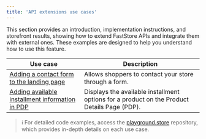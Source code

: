 ```yaml
---
title: 'API extensions use cases'
---
```


This section provides an introduction,  implementation instructions, and storefront results, showing how to extend FastStore APIs and integrate them with external ones. These examples are designed to help you understand how to use this feature.

| Use case | Description |
| -------- | ----------- |
| [Adding a contact form to the landing page](https://developers.vtex.com/docs/guides/faststore/api-extensions-adding-a-contact-form-to-a-landing-page) | Allows shoppers to contact your store through a form. |
| [Adding available installment information in PDP](https://developers.vtex.com/docs/guides/faststore/api-extensions-adding-installment-information-in-the-product-details-page) | Displays the available installment options for a product on the Product Details Page (PDP). |

> ℹ️ For detailed code examples, access the [playground.store](https://github.com/vtex-sites/playground.store) repository, which provides in-depth details on each use case.
